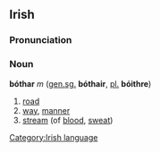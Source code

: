 ==Irish==
===Pronunciation===
{{IPA|[&#712;bo&#720;h&#601;r]}}
===Noun===
'''bóthar''' ''m'' ([[genitive|gen.]][[singular|sg.]] '''bóthair''', [[plural|pl.]] '''bóithre''')
#[[road]]
#[[way]], [[manner]]
#[[stream]] (of [[blood]], [[sweat]])

[[Category:Irish language]]